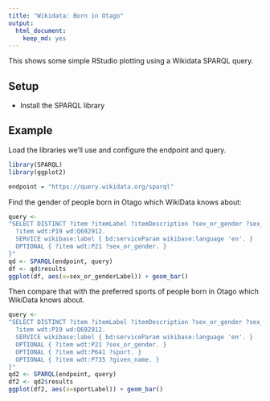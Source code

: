 ```yaml
---
title: "Wikidata: Born in Otago"
output:
  html_document:
    keep_md: yes
---
```


This shows some simple RStudio plotting using a Wikidata SPARQL query.

## Setup

* Install the SPARQL library

## Example

Load the libraries we'll use and configure the endpoint and query.

```r
library(SPARQL)
library(ggplot2)

endpoint = "https://query.wikidata.org/sparql"
```

Find the gender of people born in Otago which WikiData knows about:

```r
query <-
"SELECT DISTINCT ?item ?itemLabel ?itemDescription ?sex_or_gender ?sex_or_genderLabel WHERE {
  ?item wdt:P19 wd:Q692912.
  SERVICE wikibase:label { bd:serviceParam wikibase:language 'en'. }
  OPTIONAL { ?item wdt:P21 ?sex_or_gender. }
}"
qd <- SPARQL(endpoint, query)
df <- qd$results
ggplot(df, aes(x=sex_or_genderLabel)) + geom_bar()
```

Then compare that with the preferred sports of people born in Otago which WikiData knows about.

```r
query <-
"SELECT DISTINCT ?item ?itemLabel ?itemDescription ?sex_or_gender ?sex_or_genderLabel ?sport ?sportLabel ?given_name ?given_nameLabel WHERE {
  ?item wdt:P19 wd:Q692912.
  SERVICE wikibase:label { bd:serviceParam wikibase:language 'en'. }
  OPTIONAL { ?item wdt:P21 ?sex_or_gender. }
  OPTIONAL { ?item wdt:P641 ?sport. }
  OPTIONAL { ?item wdt:P735 ?given_name. }
}"
qd2 <- SPARQL(endpoint, query)
df2 <- qd2$results
ggplot(df2, aes(x=sportLabel)) + geom_bar()
```






